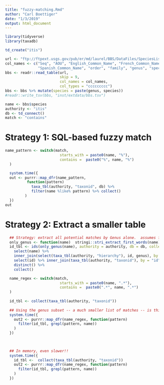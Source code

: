 ```yaml
---
title: "fuzzy-matching.Rmd"
author: "Carl Boettiger"
date: "1/3/2019"
output: html_document
---
```



```r
library(tidyverse)
library(taxadb)
```

```r
td_create("itis")
```


```r
url <- "ftp://ftpext.usgs.gov/pub/er/md/laurel/BBS/DataFiles/SpeciesList.txt"
col_names <- c("Seq", "AOU", "English_Common_Name", "French_Common_Name",
               "Spanish_Common_Name", "order", "family", "genus", "species")
bbs <- readr::read_table(url, 
                         skip = 9, 
                         col_names = col_names, 
                         col_types = "ccccccccc")
bbs <- bbs %>% mutate(species = paste(genus, species))
#readr::write_tsv(bbs, "inst/extdata/bbs.tsv")

```



```r
name <- bbs$species
authority <- "itis"
db <- td_connect()
match <- "contains"
```


# Strategy 1: SQL-based fuzzy match

```r
name_pattern <- switch(match,
                         starts_with = paste0(name, "%"),
                         contains =  paste0("%", name, "%")
  )

  system.time({
  out <- purrr::map_dfr(name_pattern,
          function(pattern)
            taxa_tbl(authority, "taxonid", db) %>%
            filter(name %like% pattern) %>% collect()
         )
  })
out
```


# Strategy 2: Extract a smaller table

```r
  ## Strategy: extract all potential matches by Genus alone.  assumes first name is a genus name!
  only_genus <- function(name)  stringi::stri_extract_first_words(name)
  id_tbl <- ids(only_genus(name), authority = authority, db = db, collect = FALSE) %>%
    select(name) %>%
    inner_join(select(taxa_tbl(authority, "hierarchy"), id, genus), by = c(name = "genus")) %>%
    select(id) %>% inner_join(taxa_tbl(authority, "taxonid"), by = "id") %>%
    distinct() %>%
    collect()

  name_regex <- switch(match,
                         starts_with = paste0(name, ".*"),
                         contains =  paste0(".*", name, ".*")
  )
  
  id_tbl <- collect(taxa_tbl(authority, "taxonid"))
  
  ## Using the genus subset -- a much smaller list of matches -- is this good or bad?
  system.time({
    out2 <- purrr::map_dfr(name_regex, function(pattern)
      filter(id_tbl, grepl(pattern, name))
    )
  })
  
  

```



```r
  ## In memory, even slower!! 
  system.time({
    id_tbl <-  collect(taxa_tbl(authority, "taxonid"))
    out2 <- purrr::map_dfr(name_regex, function(pattern)
      filter(id_tbl, grepl(pattern, name))
    )
  })

```
